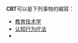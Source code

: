 '''CBT'''可以是下列事物的縮寫：
*[[教育技术学|教育技术学]]
*[[认知行为疗法|认知行为疗法]]
*{{link-en|虐陰莖與睪丸|Cock and ball torture}}

{{Disambig|Cat=三字拉丁字母縮寫消歧義}}